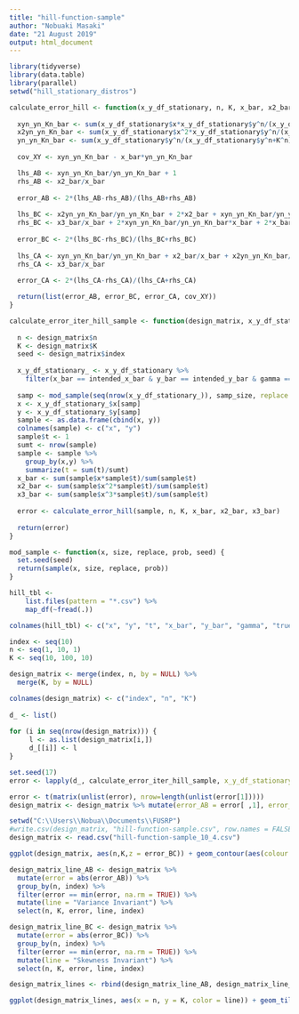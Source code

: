 ---
title: "hill-function-sample"
author: "Nobuaki Masaki"
date: "21 August 2019"
output: html_document
---

```{r}
library(tidyverse)
library(data.table)
library(parallel)
setwd("hill_stationary_distros")

calculate_error_hill <- function(x_y_df_stationary, n, K, x_bar, x2_bar, x3_bar) {
  
  xyn_yn_Kn_bar <- sum(x_y_df_stationary$x*x_y_df_stationary$y^n/(x_y_df_stationary$y^n+K^n)*x_y_df_stationary$t)/sum(x_y_df_stationary$t)
  x2yn_yn_Kn_bar <- sum(x_y_df_stationary$x^2*x_y_df_stationary$y^n/(x_y_df_stationary$y^n+K^n)*x_y_df_stationary$t)/sum(x_y_df_stationary$t)
  yn_yn_Kn_bar <- sum(x_y_df_stationary$y^n/(x_y_df_stationary$y^n+K^n)*x_y_df_stationary$t)/sum(x_y_df_stationary$t)
  
  cov_XY <- xyn_yn_Kn_bar - x_bar*yn_yn_Kn_bar

  lhs_AB <- xyn_yn_Kn_bar/yn_yn_Kn_bar + 1
  rhs_AB <- x2_bar/x_bar
  
  error_AB <- 2*(lhs_AB-rhs_AB)/(lhs_AB+rhs_AB)
  
  lhs_BC <- x2yn_yn_Kn_bar/yn_yn_Kn_bar + 2*x2_bar + xyn_yn_Kn_bar/yn_yn_Kn_bar + x2_bar/x_bar
  rhs_BC <- x3_bar/x_bar + 2*xyn_yn_Kn_bar/yn_yn_Kn_bar*x_bar + 2*x_bar
  
  error_BC <- 2*(lhs_BC-rhs_BC)/(lhs_BC+rhs_BC)
  
  lhs_CA <- xyn_yn_Kn_bar/yn_yn_Kn_bar + x2_bar/x_bar + x2yn_yn_Kn_bar/yn_yn_Kn_bar
  rhs_CA <- x3_bar/x_bar
  
  error_CA <- 2*(lhs_CA-rhs_CA)/(lhs_CA+rhs_CA)

  return(list(error_AB, error_BC, error_CA, cov_XY))
}

calculate_error_iter_hill_sample <- function(design_matrix, x_y_df_stationary, intended_x_bar, intended_y_bar, intended_gamma, intended_true_n, intended_true_K, samp_size) {
    
  n <- design_matrix$n
  K <- design_matrix$K
  seed <- design_matrix$index
  
  x_y_df_stationary_ <- x_y_df_stationary %>% 
    filter(x_bar == intended_x_bar & y_bar == intended_y_bar & gamma == intended_gamma & true_n == intended_true_n & true_K == intended_true_K)
  
  samp <- mod_sample(seq(nrow(x_y_df_stationary_)), samp_size, replace = T, x_y_df_stationary_$t, seed)
  x <- x_y_df_stationary_$x[samp]
  y <- x_y_df_stationary_$y[samp]
  sample <- as.data.frame(cbind(x, y))
  colnames(sample) <- c("x", "y")
  sample$t <- 1
  sumt <- nrow(sample)
  sample <- sample %>% 
    group_by(x,y) %>%
    summarize(t = sum(t)/sumt)
  x_bar <- sum(sample$x*sample$t)/sum(sample$t)
  x2_bar <- sum(sample$x^2*sample$t)/sum(sample$t)
  x3_bar <- sum(sample$x^3*sample$t)/sum(sample$t)
  
  error <- calculate_error_hill(sample, n, K, x_bar, x2_bar, x3_bar)
  
  return(error)
}

mod_sample <- function(x, size, replace, prob, seed) {
  set.seed(seed)
  return(sample(x, size, replace, prob))
}

hill_tbl <- 
    list.files(pattern = "*.csv") %>% 
    map_df(~fread(.))

colnames(hill_tbl) <- c("x", "y", "t", "x_bar", "y_bar", "gamma", "true_n", "true_K")
```

```{r}
index <- seq(10)
n <- seq(1, 10, 1)
K <- seq(10, 100, 10)

design_matrix <- merge(index, n, by = NULL) %>%
  merge(K, by = NULL)

colnames(design_matrix) <- c("index", "n", "K")
 
d_ <- list()
    
for (i in seq(nrow(design_matrix))) {
     l <- as.list(design_matrix[i,])
     d_[[i]] <- l
}

set.seed(17)
error <- lapply(d_, calculate_error_iter_hill_sample, x_y_df_stationary = hill_tbl, intended_x_bar = 50, intended_y_bar = 50, intended_gamma = 1, intended_true_n = 3, intended_true_K = 75, samp_size = 500)

error <- t(matrix(unlist(error), nrow=length(unlist(error[1]))))
design_matrix <- design_matrix %>% mutate(error_AB = error[ ,1], error_BC = error[,2])
```

```{r}
setwd("C:\\Users\\Nobua\\Documents\\FUSRP")
#write.csv(design_matrix, "hill-function-sample.csv", row.names = FALSE)
design_matrix <- read.csv("hill-function-sample_10_4.csv")

ggplot(design_matrix, aes(n,K,z = error_BC)) + geom_contour(aes(colour = stat(level))) + facet_wrap(vars(index)) + scale_color_gradient2() + theme_dark() + geom_vline(xintercept = 3) + geom_hline(yintercept = 75)

design_matrix_line_AB <- design_matrix %>%
  mutate(error = abs(error_AB)) %>%
  group_by(n, index) %>%
  filter(error == min(error, na.rm = TRUE)) %>%
  mutate(line = "Variance Invariant") %>%
  select(n, K, error, line, index)

design_matrix_line_BC <- design_matrix %>%
  mutate(error = abs(error_BC)) %>%
  group_by(n, index) %>%
  filter(error == min(error, na.rm = TRUE)) %>%
  mutate(line = "Skewness Invariant") %>%
  select(n, K, error, line, index)

design_matrix_lines <- rbind(design_matrix_line_AB, design_matrix_line_BC)

ggplot(design_matrix_lines, aes(x = n, y = K, color = line)) + geom_tile() + geom_vline(xintercept = 3) + geom_hline(yintercept = 75) + scale_colour_manual(values = c("red", "blue"), name = "Lines") + scale_x_continuous(breaks = seq(0,20)) + labs(title = "Lines of Minimum Error from Invariants", x = "Tested n", y = "Tested K") + theme(text = element_text(size=20), axis.text.x = element_text(angle=90, hjust=1), plot.title = element_text(hjust = 0.5)) + facet_wrap(vars(index))
```
